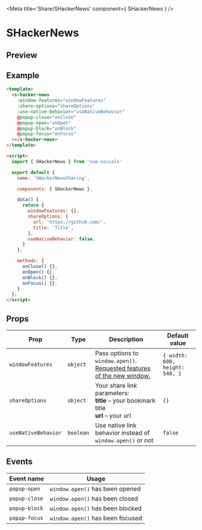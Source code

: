 
<Meta title='Share/SHackerNews' component={ SHackerNews } />

<style>{`
  .custom-preview .base-canvas {
    height: auto;
  }
`}</style>

# SHackerNews

## Preview

<Preview className="custom-preview">
  <Story id='share-shackernews--default' />
</Preview>

## Example

```html
<template>
  <s-hacker-news
    :window-features="windowFeatures"
    :share-options="shareOptions"
    :use-native-behavior="useNativeBehavior"
    @popup-close="onClose"
    @popup-open="onOpen"
    @popup-block="onBlock"
    @popup-focus="onFocus"
  ></s-hacker-news>
</template>

<script>
  import { SHackerNews } from 'vue-socials'

  export default {
    name: 'SHackerNewsSharing',

    components: { SHackerNews },

    data() {
      return {
        windowFeatures: {},
        shareOptions: {
          url: 'https://github.com/',
          title: 'Title',
        },
        useNativeBehavior: false,
      }
    },

    methods: {
      onClose() {},
      onOpen() {},
      onBlock() {},
      onFocus() {},
    }
  };
</script>
```

## Props

| Prop | Type | Description | Default value |
| ------ | ------ | ------ | ------ |
`windowFeatures` | `object` | Pass options to `window.open()`. [Requested features of the new window.](https://developer.mozilla.org/en-US/docs/Web/API/Window/open#window_features) | `{ width: 600, height: 540, }`
`shareOptions` | `object` | Your share link parameters: <br /> **title** – your bookmark title <br /> **url** – your url <br /> | `{}`
`useNativeBehavior` | `boolean` | Use native link behavior instead of `window.open()` or not | `false`

## Events

| Event name | Usage |
| ------ | ------ |
`popup-open` | `window.open()` has been opened |
`popup-close` | `window.open()` has been closed |
`popup-block` | `window.open()` has been blocked |
`popup-focus` | `window.open()` has been focused |

